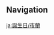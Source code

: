 {{BirthdayIntro|Yelan}}
<!--
==Mails==
{{Mails by Category Table|Yelan Birthday Mails|noheader=1}}

==Birthday Artwork==
===Artwork===
{{Artwork by Category Table
|Character Birthday Artwork
|category = {{subst:SUBPAGENAME}} Birthday Artwork
|header = {{subst:SUBPAGENAME}}'s Birthday Artwork
}}

===Shorts===
{{Artwork by Category Table
|Character Shorts
|category = {{subst:SUBPAGENAME}} Birthday Artwork
|header = {{subst:SUBPAGENAME}}'s Birthday Shorts
}}

==Taking Pictures and Recounting Good Times==
{{Transclude|Taking Pictures and Recounting Good Times/Story/Yelan|Stories|main=1|top=1}}
-->
==Navigation==
{{Character Navbox|prelink=1|link type=Birthday}}

[[ja:誕生日/夜蘭]]